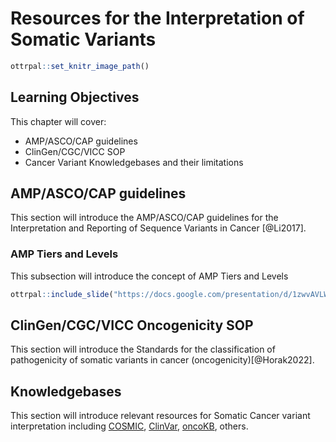 
# Resources for the Interpretation of Somatic Variants 

```r
ottrpal::set_knitr_image_path()
```

## Learning Objectives

This chapter will cover:  

- AMP/ASCO/CAP guidelines
- ClinGen/CGC/VICC SOP
- Cancer Variant Knowledgebases and their limitations

## AMP/ASCO/CAP guidelines

This section will introduce the AMP/ASCO/CAP guidelines for the Interpretation and Reporting of Sequence Variants in Cancer [@Li2017].

### AMP Tiers and Levels

This subsection will introduce the concept of AMP Tiers and Levels

```r
ottrpal::include_slide("https://docs.google.com/presentation/d/1zwvAVLWpN2mKrJLgo5ZcAuSKQrHZ8zunIYHLe-w6bBo/edit#slide=id.g22509046821_0_8")
```

## ClinGen/CGC/VICC Oncogenicity SOP

This section will introduce the Standards for the classification of pathogenicity of somatic variants in cancer (oncogenicity)[@Horak2022].

## Knowledgebases

This section will introduce relevant resources for Somatic Cancer variant interpretation including [COSMIC](https://cancer.sanger.ac.uk/cosmic){target="_blank"}, [ClinVar](https://www.ncbi.nlm.nih.gov/clinvar/){target="_blank"}, [oncoKB](https://www.oncokb.org/){target="_blank"}, others. 


